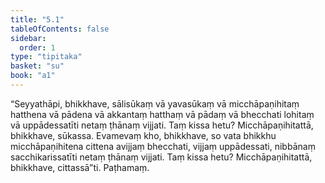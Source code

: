 ```yaml
---
title: "5.1"
tableOfContents: false
sidebar:
  order: 1
type: "tipitaka"
basket: "su"
book: "a1"
---
```



<DynamicBreadcrumb />

<Division number="41" book="a1">

<Paragraph number="87" book="a1">
“Seyyathāpi, bhikkhave, sālisūkaṃ vā yavasūkaṃ vā micchāpaṇihitaṃ hatthena vā pādena vā akkantaṃ hatthaṃ vā pādaṃ vā bhecchati lohitaṃ vā uppādessatīti netaṃ ṭhānaṃ vijjati. Taṃ kissa hetu? Micchāpaṇihitattā, bhikkhave, sūkassa. Evamevaṃ kho, bhikkhave, so vata bhikkhu micchāpaṇihitena cittena avijjaṃ bhecchati, vijjaṃ uppādessati, nibbānaṃ sacchikarissatīti netaṃ ṭhānaṃ vijjati. Taṃ kissa hetu? Micchāpaṇihitattā, bhikkhave, cittassā”ti.

</Paragraph>
</Division>

<Paragraph number="88" type="center" book="a1">
Paṭhamaṃ.
</Paragraph>